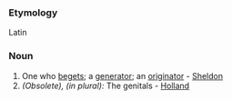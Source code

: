 ===Etymology===
Latin
===Noun===
#One who [[beget]]s; a [[generator]]; an [[originator]] - [[Sheldon]]
#''(Obsolete), (in plural):'' The genitals - [[Holland]]